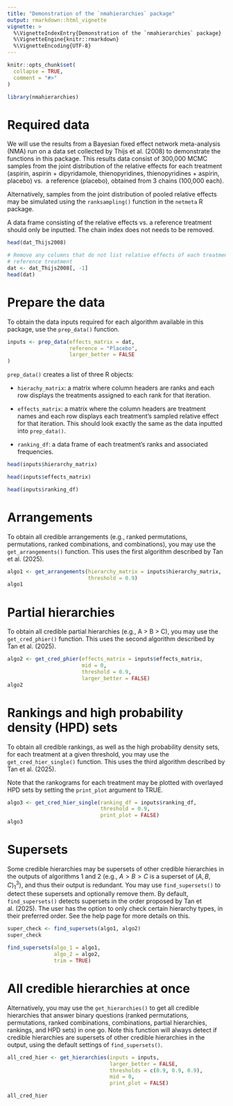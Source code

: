 ```yaml
---
title: "Demonstration of the `nmahierarchies` package"
output: rmarkdown::html_vignette
vignette: >
  %\VignetteIndexEntry{Demonstration of the `nmahierarchies` package}
  %\VignetteEngine{knitr::rmarkdown}
  %\VignetteEncoding{UTF-8}
---
```


```r
knitr::opts_chunk$set(
  collapse = TRUE,
  comment = "#>"
)
```

```r
library(nmahierarchies)
```

# Required data

We will use the results from a Bayesian fixed effect network meta-analysis (NMA) 
run on a data set collected by Thijs et al. (2008) to demonstrate the functions 
in this package. This results data consist of 300,000 MCMC samples from the 
joint distribution of the relative effects for each treatment (aspirin, 
aspirin + dipyridamole, thienopyridines, thienopyridines + aspirin, placebo) vs. 
a reference (placebo), obtained from 3 chains (100,000 each). 

Alternatively, samples from the joint distribution of pooled relative effects 
may be simulated using the `ranksampling()` function in the `netmeta` R package.

A data frame consisting of the relative effects vs. a reference treatment should 
only be inputted. The chain index does not needs to be removed.

```r
head(dat_Thijs2008)

# Remove any columns that do not list relative effects of each treatment vs. the
# reference treatment
dat <- dat_Thijs2008[, -1]
head(dat)
```

# Prepare the data

To obtain the data inputs required for each algorithm available in this package,
use the `prep_data()` function.

```r
inputs <- prep_data(effects_matrix = dat, 
                    reference = "Placebo", 
                    larger_better = FALSE
)  
```

`prep_data()` creates a list of three R objects: 

* `hierachy_matrix`: a matrix where column headers are ranks and each row 
displays the treatments assigned to each rank for that iteration.

* `effects_matrix`: a matrix where the column headers are treatment names and 
each row displays each treatment’s sampled relative effect for that iteration. 
This should look exactly the same as the data inputted into `prep_data()`.

* `ranking_df`: a data frame of each treatment's ranks and associated 
frequencies.

```r
head(inputs$hierarchy_matrix)

head(inputs$effects_matrix)

head(inputs$ranking_df)
```

# Arrangements

To obtain all credible arrangements (e.g., ranked permutations, permutations, 
ranked combinations, and combinations), you may use the `get_arrangements()` 
function. This uses the first algorithm described by Tan et al. (2025).

```r
algo1 <- get_arrangements(hierarchy_matrix = inputs$hierarchy_matrix, 
                          threshold = 0.9)
algo1
```

# Partial hierarchies

To obtain all credible partial hierarchies (e.g., A > B > C), you may use the 
`get_cred_phier()` function. This uses the second algorithm described by Tan et 
al. (2025).

```r
algo2 <- get_cred_phier(effects_matrix = inputs$effects_matrix, 
                        mid = 0, 
                        threshold = 0.9, 
                        larger_better = FALSE)
algo2
```

# Rankings and high probability density (HPD) sets

To obtain all credible rankings, as well as the high probability density sets, 
for each treatment at a given threshold, you may use the `get_cred_hier_single()` 
function. This uses the third algorithm described by Tan et al. (2025).

Note that the rankograms for each treatment may be plotted with overlayed HPD 
sets by setting the `print_plot` argument to TRUE.

```r
algo3 <- get_cred_hier_single(ranking_df = inputs$ranking_df, 
                              threshold = 0.9, 
                              print_plot = FALSE)
algo3
```

# Supersets

Some credible hierarchies may be supersets of other credible hierarchies in the 
outputs of algorithms 1 and 2 (e.g., $A > B > C$ is a superset of 
$(A, B, C)_1^3$), and thus their output is redundant. You may use
`find_supersets()` to detect these supersets and optionally remove them. By 
default, `find_supersets()` detects supersets in the order proposed by Tan et 
al. (2025). The user has the option to only check certain hierarchy types, in 
their preferred order. See the help page for more details on this.

```r
super_check <- find_supersets(algo1, algo2)
super_check

find_supersets(algo_1 = algo1, 
               algo_2 = algo2, 
               trim = TRUE)
```

# All credible hierarchies at once

Alternatively, you may use the `get_hierarchies()` to get all credible 
hierarchies that answer binary questions (ranked permutations, permutations, 
ranked combinations, combinations, partial hierarchies, rankings, and HPD sets) 
in one go. Note this function will always detect if credible hierarchies are 
supersets of other credible hierarchies in the output, using the default 
settings of `find_supersets()`.

```r
all_cred_hier <- get_hierarchies(inputs = inputs, 
                                 larger_better = FALSE,
                                 thresholds = c(0.9, 0.9, 0.9), 
                                 mid = 0, 
                                 print_plot = FALSE)

all_cred_hier
```
